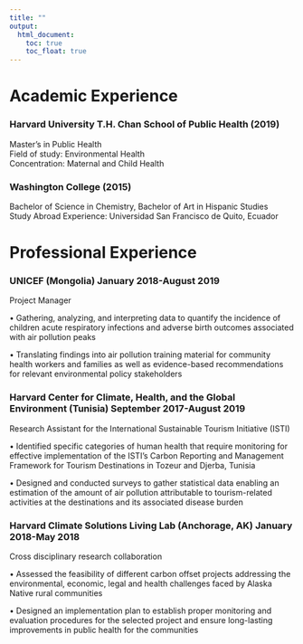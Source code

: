 ```yaml
---
title: ""
output: 
  html_document:
    toc: true
    toc_float: true
---
```


# Academic Experience 

### Harvard University T.H. Chan School of Public Health (2019)
Master’s in Public Health  
  Field of study: Environmental Health  
  Concentration: Maternal and Child Health  

### Washington College (2015)
Bachelor of Science in Chemistry, Bachelor of Art in Hispanic Studies   
  Study Abroad Experience: Universidad San Francisco de Quito, Ecuador  


# Professional Experience 

### UNICEF (Mongolia)                                                               January 2018-August 2019                          
Project Manager 

• Gathering, analyzing, and interpreting data to quantify the incidence of children acute respiratory infections and adverse birth outcomes associated with air pollution peaks

• Translating findings into air pollution training material for community health workers and families as well as evidence-based recommendations for relevant environmental policy stakeholders



### Harvard Center for Climate, Health, and the Global Environment (Tunisia)       September 2017-August 2019

Research Assistant for the International Sustainable Tourism Initiative (ISTI) 

• Identified specific categories of human health that require monitoring for effective implementation of the ISTI’s Carbon Reporting and Management Framework for Tourism Destinations in Tozeur and Djerba, Tunisia

• Designed and conducted surveys to gather statistical data enabling an estimation of the amount of air pollution attributable to tourism-related activities at the destinations and its associated disease burden



### Harvard Climate Solutions Living Lab (Anchorage, AK)                                 January 2018-May 2018
 
Cross disciplinary research collaboration 

• Assessed the feasibility of different carbon offset projects addressing the environmental, economic, legal and health challenges faced by Alaska Native rural communities

• Designed an implementation plan to establish proper monitoring and evaluation procedures for the selected project and ensure long-lasting improvements in public health for the communities




